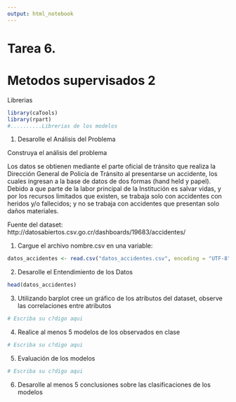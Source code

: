 ```yaml
---
output: html_notebook
---
```


# Tarea 6.
# Metodos supervisados 2

Librerias
```r
library(caTools)
library(rpart)
#..........Librerias de los modelos
```

1. Desarolle el Análisis del Problema

Construya el análisis del problema


Los datos se obtienen mediante el parte oficial de tránsito que realiza la Dirección General de Policía de Tránsito al presentarse un accidente, los cuales ingresan a la base de datos de dos formas (hand held y papel). Debido a que parte de la labor principal de la Institución es salvar vidas, y por los recursos limitados que existen, se trabaja solo con accidentes con heridos y/o fallecidos; y no se trabaja con accidentes que presentan solo daños materiales. 


Fuente del dataset:
http://datosabiertos.csv.go.cr/dashboards/19683/accidentes/

1. Cargue el archivo nombre.csv en una variable:

```r
datos_accidentes <- read.csv("datos_accidentes.csv", encoding = "UTF-8", na.strings = c("Desconocido", "Desconocida"))
```

2. Desarolle el Entendimiento de los Datos

```r
head(datos_accidentes)
```

3. Utilizando barplot cree un gráfico de los atributos del dataset, observe las correlaciones entre atributos

```r
# Escriba su c?digo aqui
```


4. Realice al menos 5 modelos de los observados en clase
```r
# Escriba su c?digo aqui
```

5. Evaluación de los modelos
```r
# Escriba su c?digo aqui

```


6. Desarolle al menos 5 conclusiones sobre las clasificaciones de los modelos

